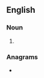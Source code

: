 {{also|félons|fêlons}}
==English==

===Noun===
{{head|en|noun form}}

# {{plural of|en|felon}}

===Anagrams===
* {{anagrams|en|a=eflnos|flones}}